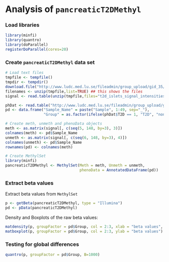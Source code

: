 Analysis of `pancreaticT2DMethyl`
========================================================

### Load libraries
```r
library(minfi)
library(quantro)
library(doParallel)
registerDoParallel(cores=20)
```

### Create `pancreaticT2DMethyl` data set
```r
# Load text files
tmpfile <- tempfile()
tmpdir <- tempdir()
download.file("http://www.ludc.med.lu.se/fileadmin/group_upload/gid_35/www/documents/t2d_islets_signal_intensities.txt.zip",tmpfile)
filenames <- unzip(tmpfile,list=TRUE) ## this shows the files
signal <- read.table(unzip(tmpfile,files="t2d_islets_signal_intensities.txt",exdir=tmpdir), sep = "\t", header = TRUE)

phDat <- read.table("http://www.ludc.med.lu.se/fileadmin/group_upload/gid_35/www/documents/t2d_islets_sample_info.txt", sep = "\t", header = TRUE)
pd <- data.frame("Sample_Name" = paste("Sample", 1:49, sep="_"),
                 "Group" = as.factor(ifelse(phDat$T2D == 1, "T2D", "non-diabetic")))

# Create meth, unmeth and phenoData objects
meth <- as.matrix(signal[, c(seq(5, 148, by=3), 3)])
colnames(meth) <- pd$Sample_Name
unmeth <- as.matrix(signal[, c(seq(6, 148, by=3), 4)])
colnames(unmeth) <- pd$Sample_Name
rownames(pd) <- colnames(meth)

# Create MethylSet
library(minfi)
pancreaticT2DMethyl <- MethylSet(Meth = meth, Unmeth = unmeth,
                                 phenoData = AnnotatedDataFrame(pd))
```

### Extract beta values
Extract beta values from `MethylSet`
```r
p <- getBeta(pancreaticT2DMethyl, type = "Illumina")
pd <- pData(pancreaticT2DMethyl)
```


Density and Boxplots of the raw beta values:  
```r
matdensity(p, groupFactor = pd$Group, col = 2:3, xlab = "beta values", ylab = "density")
matboxplot(p, groupFactor = pd$Group, col = 2:3, ylab = "beta values")
```

### Testing for global differences
```r
quantro(p, groupFactor = pd$Group, B=1000)
```
